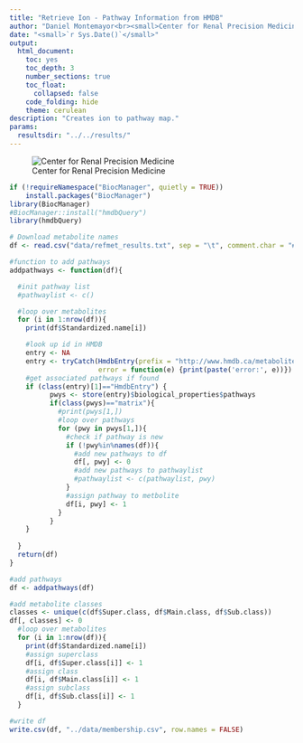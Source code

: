 ```yaml
---
title: "Retrieve Ion - Pathway Information from HMDB"
author: "Daniel Montemayor<br><small>Center for Renal Precision Medicine<br>University of Texas Health San Antonio School of Medicine</small>"
date: "<small>`r Sys.Date()`</small>"
output:
  html_document:
    toc: yes
    toc_depth: 3
    number_sections: true
    toc_float: 
      collapsed: false
    code_folding: hide
    theme: cerulean
description: "Creates ion to pathway map."
params:
  resultsdir: "../../results/"
---
```


![Center for Renal Precision Medicine](https://dmontemayor.github.io/assets/Long_SOM/horizontal/JPG/UTHSA_Long-SOM_H_CMYK.jpg)


```r
if (!requireNamespace("BiocManager", quietly = TRUE))
    install.packages("BiocManager")
library(BiocManager)
#BiocManager::install("hmdbQuery")
library(hmdbQuery)
```

```r
# Download metabolite names
df <- read.csv("data/refmet_results.txt", sep = "\t", comment.char = "#")
```

```r
#function to add pathways
addpathways <- function(df){

  #init pathway list
  #pathwaylist <- c()

  #loop over metabolites
  for (i in 1:nrow(df)){
    print(df$Standardized.name[i])

    #look up id in HMDB
    entry <- NA
    entry <- tryCatch(HmdbEntry(prefix = "http://www.hmdb.ca/metabolites/", id = df$hmdb[i]),
                      error = function(e) {print(paste('error:', e))})
    #get associated pathways if found 
    if (class(entry)[1]=="HmdbEntry") {
          pwys <- store(entry)$biological_properties$pathways
          if(class(pwys)=="matrix"){
            #print(pwys[1,])
            #loop over pathways
            for (pwy in pwys[1,]){
              #check if pathway is new
              if (!pwy%in%names(df)){
                #add new pathways to df
                df[, pwy] <- 0
                #add new pathways to pathwaylist
                #pathwaylist <- c(pathwaylist, pwy)
              }
              #assign pathway to metbolite
              df[i, pwy] <- 1
            }
          }
    }
    
  }
  return(df)  
}
```

```r
#add pathways
df <- addpathways(df)
```

```r
#add metabolite classes
classes <- unique(c(df$Super.class, df$Main.class, df$Sub.class))
df[, classes] <- 0
  #loop over metabolites
  for (i in 1:nrow(df)){
    print(df$Standardized.name[i])
    #assign superclass
    df[i, df$Super.class[i]] <- 1
    #assign class
    df[i, df$Main.class[i]] <- 1
    #assign subclass
    df[i, df$Sub.class[i]] <- 1
  }
```

```r
#write df
write.csv(df, "../data/membership.csv", row.names = FALSE)
```